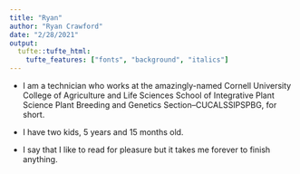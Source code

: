 ```yaml
---
title: "Ryan"
author: "Ryan Crawford"
date: "2/28/2021"
output: 
  tufte::tufte_html:
    tufte_features: ["fonts", "background", "italics"]
---
```


* I am a technician who works at the amazingly-named Cornell University College of Agriculture and Life Sciences School of Integrative Plant Science Plant Breeding and Genetics Section--CUCALSSIPSPBG, for short.

* I have two kids, 5 years and 15 months old.

* I say that I like to read for pleasure but it takes me forever to finish anything. 

